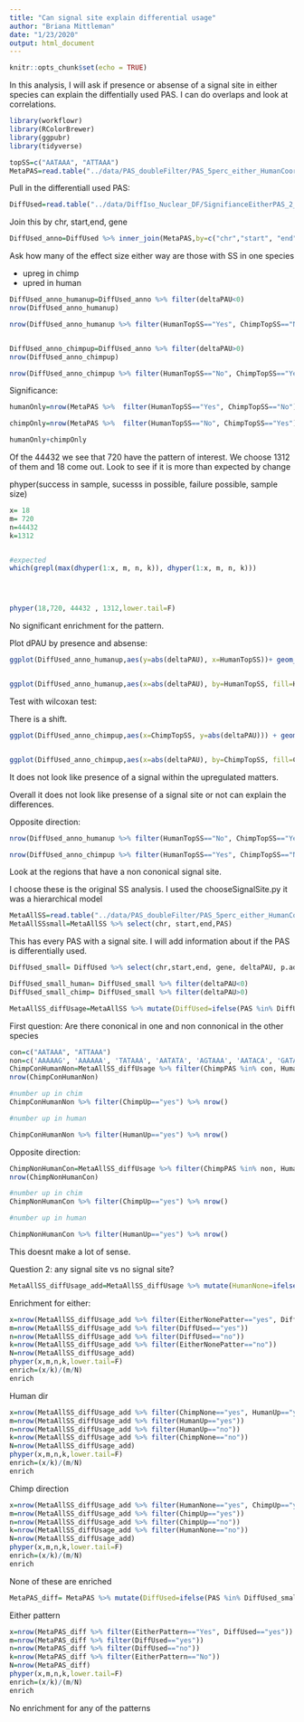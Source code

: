 ```yaml
---
title: "Can signal site explain differential usage"
author: "Briana Mittleman"
date: "1/23/2020"
output: html_document
---
```


```r
knitr::opts_chunk$set(echo = TRUE)
```

In this analysis, I will ask if presence or absense of a signal site in either species can explain the diffentially used PAS. I can do overlaps and look at correlations.  

```r
library(workflowr)
library(RColorBrewer)
library(ggpubr)
library(tidyverse)
```

```r
topSS=c("AATAAA", "ATTAAA")
MetaPAS=read.table("../data/PAS_doubleFilter/PAS_5perc_either_HumanCoord_BothUsage_meta_doubleFilter_withSS.txt", header = T, stringsAsFactors = F) %>% mutate(ChimpTopSS=ifelse(ChimpPAS %in% topSS, "Yes", "No"),HumanTopSS=ifelse(HumanPAS %in% topSS, "Yes", "No") )
```

Pull in the differentiall used PAS:  

```r
DiffUsed=read.table("../data/DiffIso_Nuclear_DF/SignifianceEitherPAS_2_Nuclear.txt", header = T, stringsAsFactors = F) %>% rename("Human_NormUse"=Human, "Chimp_NormUse"=Chimp)
```


Join this by chr, start,end, gene  

```r
DiffUsed_anno=DiffUsed %>% inner_join(MetaPAS,by=c("chr","start", "end","gene"))
```

Ask how many of the effect size either way are those with SS in one species  

+ upreg in chimp
- upred in human 
```r
DiffUsed_anno_humanup=DiffUsed_anno %>% filter(deltaPAU<0)
nrow(DiffUsed_anno_humanup)

nrow(DiffUsed_anno_humanup %>% filter(HumanTopSS=="Yes", ChimpTopSS=="No"))


DiffUsed_anno_chimpup=DiffUsed_anno %>% filter(deltaPAU>0)
nrow(DiffUsed_anno_chimpup)

nrow(DiffUsed_anno_chimpup %>% filter(HumanTopSS=="No", ChimpTopSS=="Yes"))
```


Significance:  


```r
humanOnly=nrow(MetaPAS %>%  filter(HumanTopSS=="Yes", ChimpTopSS=="No"))

chimpOnly=nrow(MetaPAS %>%  filter(HumanTopSS=="No", ChimpTopSS=="Yes"))

humanOnly+chimpOnly

```
Of the 44432 we see that 720 have the pattern of interest. We choose 1312 of them and 18 come out.  Look to see if it is more than expected by change 

phyper(success in sample, sucesss in possible, failure possible, sample size)

```r
x= 18
m= 720
n=44432
k=1312


#expected
which(grepl(max(dhyper(1:x, m, n, k)), dhyper(1:x, m, n, k)))




phyper(18,720, 44432 , 1312,lower.tail=F)
```
No significant enrichment for the pattern.  


Plot dPAU by presence and absense:



```r
ggplot(DiffUsed_anno_humanup,aes(y=abs(deltaPAU), x=HumanTopSS))+ geom_boxplot()+ stat_compare_means() + labs(title="Human upregualted PAS by presence of Signal")


ggplot(DiffUsed_anno_humanup,aes(x=abs(deltaPAU), by=HumanTopSS, fill=HumanTopSS))+ geom_density(alpha=.5)+  labs(title="Human upregualted PAS by presence of Signal") + scale_fill_discrete(name="Human Signal Site Detected")


```
Test with wilcoxan test:  



There is a shift. 


```r
ggplot(DiffUsed_anno_chimpup,aes(x=ChimpTopSS, y=abs(deltaPAU))) + geom_boxplot() + stat_compare_means() + labs(title="Chimp upregualted PAS by presence of Signal")


ggplot(DiffUsed_anno_chimpup,aes(x=abs(deltaPAU), by=ChimpTopSS, fill=ChimpTopSS))+ geom_density(alpha=.5)+  labs(title="Chimp upregualted PAS by presence of Signal") + scale_fill_discrete(name="Chimp Signal Site Detected") + annotate("text",label="Wilcoxon, p=0.035",x=.8,y=7.5)
```

It does not look like presence of a signal within the upregulated matters.  

Overall it does not look like presense of a signal site or not can explain the differences.   

Opposite direction:  

```r
nrow(DiffUsed_anno_humanup %>% filter(HumanTopSS=="No", ChimpTopSS=="Yes"))

nrow(DiffUsed_anno_chimpup %>% filter(HumanTopSS=="Yes", ChimpTopSS=="No"))
```


Look at the regions that have a non cononical signal site.  

I choose these is the original SS analysis. I used the chooseSignalSite.py it was a hierarchical model 
```r
MetaAllSS=read.table("../data/PAS_doubleFilter/PAS_5perc_either_HumanCoord_BothUsage_meta_doubleFilter_withSS.txt",stringsAsFactors = F,header = T)
MetaAllSSsmall=MetaAllSS %>% select(chr, start,end,PAS)
```

This has every PAS with a signal site. I will add information about if the PAS is differentially used.  

```r
DiffUsed_small= DiffUsed %>% select(chr,start,end, gene, deltaPAU, p.adjust) %>% inner_join(MetaAllSSsmall,by=c("chr",'start','end'))

DiffUsed_small_human= DiffUsed_small %>% filter(deltaPAU<0)
DiffUsed_small_chimp= DiffUsed_small %>% filter(deltaPAU>0)

MetaAllSS_diffUsage=MetaAllSS %>% mutate(DiffUsed=ifelse(PAS %in% DiffUsed_small$PAS, "yes","no"), HumanUp=ifelse(PAS %in% DiffUsed_small_human$PAS, "yes","no"), ChimpUp=ifelse(PAS %in% DiffUsed_small_chimp$PAS, "yes","no"))
```

First question: 
Are there cononical in one and non connonical in the other species

```r
con=c("AATAAA", "ATTAAA")
non=c('AAAAAG', 'AAAAAA', 'TATAAA', 'AATATA', 'AGTAAA', 'AATACA', 'GATAAA', 'AATAGA', 'CATAAA', 'ACTAAA')
ChimpConHumanNon=MetaAllSS_diffUsage %>% filter(ChimpPAS %in% con, HumanPAS %in% non) 
nrow(ChimpConHumanNon)

#number up in chim
ChimpConHumanNon %>% filter(ChimpUp=="yes") %>% nrow()

#number up in human  

ChimpConHumanNon %>% filter(HumanUp=="yes") %>% nrow()

```

Opposite direction: 

```r
ChimpNonHumanCon=MetaAllSS_diffUsage %>% filter(ChimpPAS %in% non, HumanPAS %in% con) 
nrow(ChimpNonHumanCon)

#number up in chim
ChimpNonHumanCon %>% filter(ChimpUp=="yes") %>% nrow()

#number up in human  

ChimpNonHumanCon %>% filter(HumanUp=="yes") %>% nrow()

```
This doesnt make a lot of sense.  


Question 2: any signal site vs no signal site?  


```r
MetaAllSS_diffUsage_add=MetaAllSS_diffUsage %>% mutate(HumanNone=ifelse(ChimpPAS!="None" & HumanPAS=="None", "yes", "no"),ChimpNone=ifelse(ChimpPAS=="None" & HumanPAS!="None", "yes", "no"), EitherNonePatter=ifelse(ChimpNone=="yes" | HumanNone =="yes", "yes","no"))
```

Enrichment for either:  

```r
x=nrow(MetaAllSS_diffUsage_add %>% filter(EitherNonePatter=="yes", DiffUsed=="yes"))
m=nrow(MetaAllSS_diffUsage_add %>% filter(DiffUsed=="yes"))
n=nrow(MetaAllSS_diffUsage_add %>% filter(DiffUsed=="no"))
k=nrow(MetaAllSS_diffUsage_add %>% filter(EitherNonePatter=="no"))
N=nrow(MetaAllSS_diffUsage_add)
phyper(x,m,n,k,lower.tail=F)
enrich=(x/k)/(m/N)
enrich
```

Human dir  


```r
x=nrow(MetaAllSS_diffUsage_add %>% filter(ChimpNone=="yes", HumanUp=="yes"))
m=nrow(MetaAllSS_diffUsage_add %>% filter(HumanUp=="yes"))
n=nrow(MetaAllSS_diffUsage_add %>% filter(HumanUp=="no"))
k=nrow(MetaAllSS_diffUsage_add %>% filter(ChimpNone=="no"))
N=nrow(MetaAllSS_diffUsage_add)
phyper(x,m,n,k,lower.tail=F)
enrich=(x/k)/(m/N)
enrich
```
Chimp direction  

```r
x=nrow(MetaAllSS_diffUsage_add %>% filter(HumanNone=="yes", ChimpUp=="yes"))
m=nrow(MetaAllSS_diffUsage_add %>% filter(ChimpUp=="yes"))
n=nrow(MetaAllSS_diffUsage_add %>% filter(ChimpUp=="no"))
k=nrow(MetaAllSS_diffUsage_add %>% filter(HumanNone=="no"))
N=nrow(MetaAllSS_diffUsage_add)
phyper(x,m,n,k,lower.tail=F)
enrich=(x/k)/(m/N)
enrich
```

None of these are enriched  
```r
MetaPAS_diff= MetaPAS %>% mutate(DiffUsed=ifelse(PAS %in% DiffUsed_small$PAS, "yes","no"), HumanNoChimpYes=ifelse(HumanTopSS=="No" & ChimpTopSS=="Yes", "Yes","No"), HumanYesChimpNo=ifelse(HumanTopSS=="Yes" & ChimpTopSS=="No", "Yes","No"), EitherPattern=ifelse(HumanYesChimpNo=="Yes" | HumanNoChimpYes =="Yes", "Yes","No"))
```

Either pattern  

```r
x=nrow(MetaPAS_diff %>% filter(EitherPattern=="Yes", DiffUsed=="yes"))
m=nrow(MetaPAS_diff %>% filter(DiffUsed=="yes"))
n=nrow(MetaPAS_diff %>% filter(DiffUsed=="no"))
k=nrow(MetaPAS_diff %>% filter(EitherPattern=="No"))
N=nrow(MetaPAS_diff)
phyper(x,m,n,k,lower.tail=F)
enrich=(x/k)/(m/N)
enrich
```

No enrichment for any of the patterns  
